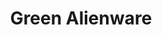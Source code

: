 ---
title: "Green Alienware"
meta_title: "Green Alienware craft"
description: "Craft de Green Alienware"
rank: "a"
draft: false
name: "Green Alienware"
recipe_img: "https://wiki.pokexgames.com/images/2/26/Green_Alienware.png"
level: 84
craft_time: 172800
result: 1
value_npc: 1
ingredients:
  - name: "Tech Ball"
    quantity: 2
    item_img: "https://wiki.pokexgames.com/images/f/f4/Tech_Ball.png"
    value_npc: 1
  - name: "Green Dye"
    quantity: 5
    item_img: "https://wiki.pokexgames.com/images/b/be/Green_Dye.png"
    value_npc: 1
  - name: "Greens"
    quantity: 19
    item_img: "https://wiki.pokexgames.com/images/5/54/Greens.png"
    value_npc: 1
  - name: "Glass"
    quantity: 17
    item_img: "https://wiki.pokexgames.com/images/1/15/Glass.png"
    value_npc: 1
  - name: "Platinum Bar"
    quantity: 1
    item_img: "https://wiki.pokexgames.com/images/d/d2/Platinum_Bar.png"
    value_npc: 1
  - name: "Platinum Ore"
    quantity: 20
    item_img: "https://wiki.pokexgames.com/images/b/b0/Platinum_Ore.png"
    value_npc: 1
---